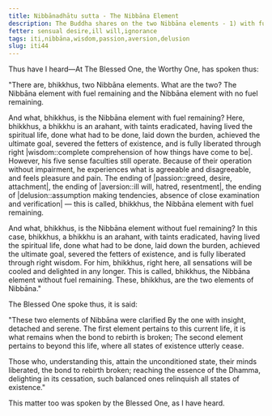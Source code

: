```yaml
---
title: Nibbānadhātu sutta - The Nibbāna Element
description: The Buddha shares on the two Nibbāna elements - 1) with fuel remaining and 2) without fuel remaining.
fetter: sensual desire,ill will,ignorance
tags: iti,nibbāna,wisdom,passion,aversion,delusion
slug: iti44
---
```


Thus have I heard—At The Blessed One, the Worthy One, has spoken thus:

"There are, bhikkhus, two Nibbāna elements. What are the two? The Nibbāna element with fuel remaining and the Nibbāna element with no fuel remaining.

And what, bhikkhus, is the Nibbāna element with fuel remaining? Here, bhikkhus, a bhikkhu is an arahant, with taints eradicated, having lived the spiritual life, done what had to be done, laid down the burden, achieved the ultimate goal, severed the fetters of existence, and is fully liberated through right |wisdom::complete comprehension of how things have come to be|. However, his five sense faculties still operate. Because of their operation without impairment, he experiences what is agreeable and disagreeable, and feels pleasure and pain. The ending of |passion::greed, desire, attachment|, the ending of |aversion::ill will, hatred, resentment|, the ending of |delusion::assumption making tendencies, absence of close examination and verification| — this is called, bhikkhus, the Nibbāna element with fuel remaining.

And what, bhikkhus, is the Nibbāna element without fuel remaining? In this case, bhikkhus, a bhikkhu is an arahant, with taints eradicated, having lived the spiritual life, done what had to be done, laid down the burden, achieved the ultimate goal, severed the fetters of existence, and is fully liberated through right wisdom. For him, bhikkhus, right here, all sensations will be cooled and delighted in any longer. This is called, bhikkhus, the Nibbāna element without fuel remaining. These, bhikkhus, are the two elements of Nibbāna."

The Blessed One spoke thus, it is said:

"These two elements of Nibbāna were clarified
By the one with insight, detached and serene.
The first element pertains to this current life,
it is what remains when the bond to rebirth is broken;
The second element pertains to beyond this life,
where all states of existence utterly cease.

Those who, understanding this, attain the unconditioned state,
their minds liberated, the bond to rebirth broken;
reaching the essence of the Dhamma, delighting in its cessation,
such balanced ones relinquish all states of existence."

This matter too was spoken by the Blessed One, as I have heard.